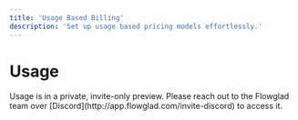```yaml
---
title: 'Usage Based Billing'
description: 'Set up usage based pricing models effortlessly.'
---
```


# Usage

<Note>
Usage is in a private, invite-only preview. Please reach out to the Flowglad team over [Discord](http://app.flowglad.com/invite-discord) to access it.
</Note>
